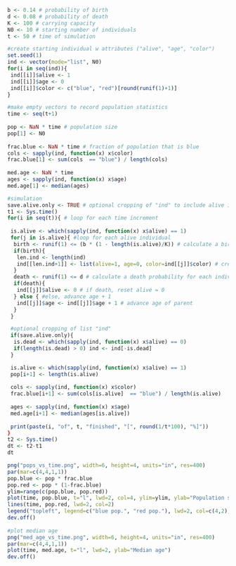 
```r
b <- 0.14 # probability of birth
d <- 0.08 # probability of death
K <- 100 # carrying capacity
N0 <- 10 # starting number of individuals
t <- 50 # time of simulation
```

```r
#create starting individual w attributes ("alive", "age", "color")
set.seed(1)
ind <- vector(mode="list", N0)
for(i in seq(ind)){
 ind[[i]]$alive <- 1
 ind[[i]]$age <- 0
 ind[[i]]$color <- c("blue", "red")[round(runif(1)+1)]
}
```


```r
#make empty vectors to record population statistics
time <- seq(t+1)
 
pop <- NaN * time # population size
pop[1] <- N0
 
frac.blue <- NaN * time # fraction of population that is blue
cols <- sapply(ind, function(x) x$color)
frac.blue[1] <- sum(cols  == "blue") / length(cols)
 
med.age <- NaN * time
ages <- sapply(ind, function(x) x$age)
med.age[1] <- median(ages)
```

```r
#simulation
save.alive.only <- TRUE # optional cropping of "ind" to include alive individuals only 
t1 <- Sys.time()
for(i in seq(t)){ # loop for each time increment
 
 is.alive <- which(sapply(ind, function(x) x$alive) == 1)
 for(j in is.alive){ #loop for each alive individual
  birth <- runif(1) <= (b * (1 - length(is.alive)/K)) # calculate a birth probability for each individual that is alive
  if(birth){
   len.ind <- length(ind)
   ind[[len.ind+1]] <- list(alive=1, age=0, color=ind[[j]]$color) # create offspring, inherits color of parent
  }
  death <- runif(1) <= d # calculate a death probability for each individual 
  if(death){
   ind[[j]]$alive <- 0 # if death, reset alive = 0
  } else { #else, advance age + 1
   ind[[j]]$age <- ind[[j]]$age + 1 # advance age of parent
  }
 }
```

```r
 #optional cropping of list "ind"
 if(save.alive.only){
  is.dead <- which(sapply(ind, function(x) x$alive) == 0)
  if(length(is.dead) > 0) ind <- ind[-is.dead]
 }
```


```r
 is.alive <- which(sapply(ind, function(x) x$alive) == 1)
 pop[i+1] <- length(is.alive) 
 
 cols <- sapply(ind, function(x) x$color)
 frac.blue[i+1] <- sum(cols[is.alive]  == "blue") / length(is.alive)
 
 ages <- sapply(ind, function(x) x$age)
 med.age[i+1] <- median(ages[is.alive])
 
 print(paste(i, "of", t, "finished", "[", round(1/t*100), "%]"))
}
t2 <- Sys.time()
dt <- t2-t1
dt
```

```r
png("pops_vs_time.png", width=6, height=4, units="in", res=400)
par(mar=c(4,4,1,1))
pop.blue <- pop * frac.blue
pop.red <- pop * (1-frac.blue)
ylim=range(c(pop.blue, pop.red))
plot(time, pop.blue, t="l", lwd=2, col=4, ylim=ylim, ylab="Population size")
lines(time, pop.red, lwd=2, col=2)
legend("topleft", legend=c("blue pop.", "red pop."), lwd=2, col=c(4,2), bty="n")
dev.off()
 
#plot median age
png("med_age_vs_time.png", width=6, height=4, units="in", res=400)
par(mar=c(4,4,1,1))
plot(time, med.age, t="l", lwd=2, ylab="Median age")
dev.off()



```

